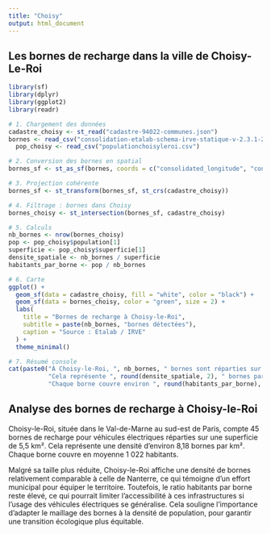 ---
title: "Choisy"
output: html_document
---

## Les bornes de recharge dans la ville de Choisy-Le-Roi

```{r, echo=FALSE, message=FALSE, warning=FALSE}
library(sf)
library(dplyr)
library(ggplot2)
library(readr)

# 1. Chargement des données
cadastre_choisy <- st_read("cadastre-94022-communes.json")
bornes <- read_csv("consolidation-etalab-schema-irve-statique-v-2.3.1-20250506.csv")
  pop_choisy <- read_csv("populationchoisyleroi.csv")

# 2. Conversion des bornes en spatial
bornes_sf <- st_as_sf(bornes, coords = c("consolidated_longitude", "consolidated_latitude"), crs = 4326, remove = FALSE)

# 3. Projection cohérente
bornes_sf <- st_transform(bornes_sf, st_crs(cadastre_choisy))

# 4. Filtrage : bornes dans Choisy
bornes_choisy <- st_intersection(bornes_sf, cadastre_choisy)

# 5. Calculs
nb_bornes <- nrow(bornes_choisy)
pop <- pop_choisy$population[1]
superficie <- pop_choisy$superficie[1]
densite_spatiale <- nb_bornes / superficie
habitants_par_borne <- pop / nb_bornes

# 6. Carte
ggplot() +
  geom_sf(data = cadastre_choisy, fill = "white", color = "black") +
  geom_sf(data = bornes_choisy, color = "green", size = 2) +
  labs(
    title = "Bornes de recharge à Choisy-le-Roi",
    subtitle = paste(nb_bornes, "bornes détectées"),
    caption = "Source : Etalab / IRVE"
  ) +
  theme_minimal()

# 7. Résumé console
cat(paste0("À Choisy-le-Roi, ", nb_bornes, " bornes sont réparties sur ", superficie, " km².\n",
           "Cela représente ", round(densite_spatiale, 2), " bornes par km².\n",
           "Chaque borne couvre environ ", round(habitants_par_borne), " habitants."))


```

## Analyse des bornes de recharge à Choisy-le-Roi

Choisy-le-Roi, située dans le Val-de-Marne au sud-est de Paris, compte 45 bornes de recharge pour véhicules électriques réparties sur une superficie de 5,5 km². Cela représente une densité d’environ 8,18 bornes par km². Chaque borne couvre en moyenne 1 022 habitants.

Malgré sa taille plus réduite, Choisy-le-Roi affiche une densité de bornes relativement comparable à celle de Nanterre, ce qui témoigne d’un effort municipal pour équiper le territoire. Toutefois, le ratio habitants par borne reste élevé, ce qui pourrait limiter l’accessibilité à ces infrastructures si l’usage des véhicules électriques se généralise. Cela souligne l'importance d'adapter le maillage des bornes à la densité de population, pour garantir une transition écologique plus équitable.